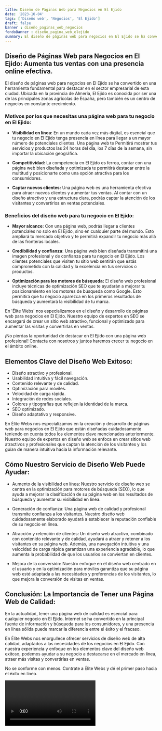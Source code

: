 ```yaml
---
title: Diseño de Páginas Web para Negocios en El Ejido
date: '2023-10-04'
tags: ['Diseño web', 'Negocios', 'El Ejido']
draft: false
banner : diseño_paginas_web_negocios
fondoBanner : diseño_pagina_web_elejido
summary: El diseño de páginas web para negocios en El Ejido se ha convertido en una herramienta fundamental para destacar en el sector empresarial de esta ciudad. Ubicada en la provincia de Almería, El Ejido es conocida por ser una de las principales zonas agrícolas de España, pero también es un centro de negocios en constante crecimiento.
---
```


## Diseño de Páginas Web para Negocios en El Ejido: Aumenta tus ventas con una presencia online efectiva.

El diseño de páginas web para negocios en El Ejido se ha convertido en una herramienta fundamental para destacar en el sector empresarial de esta ciudad. Ubicada en la provincia de Almería, El Ejido es conocida por ser una de las principales zonas agrícolas de España, pero también es un centro de negocios en constante crecimiento.

### Motivos por los que necesitas una página web para tu negocio en El Ejido:

- **Visibilidad en línea:** En un mundo cada vez más digital, es esencial que tu negocio en El Ejido tenga presencia en línea para llegar a un mayor número de potenciales clientes. Una página web te Permitirá mostrar tus servicios y productos las 24 horas del día, los 7 días de la semana, sin importar la ubicación geográfica.

- **Competitividad:** La competencia en El Ejido es ferrea, contar con una página web bien diseñada y optimizada te permitirá destacar entre la multitud y posicionarte como una opción atractiva para los consumidores.

- **Captar nuevos clientes:** Una página web es una herramienta efectiva para atraer nuevos clientes y aumentar tus ventas. Al contar con un diseño atractivo y una estructura clara, podrás captar la atención de los visitantes y convertirlos en ventas potenciales.

### Beneficios del diseño web para tu negocio en El Ejido:

- **Mayor alcance:** Con una página web, podrás llegar a clientes potenciales no solo en El Ejido, sino en cualquier parte del mundo. Esto ampliará tu mercado objetivo y te permitirá expandir tu negocio más allá de las fronteras locales.

- **Credibilidad y confianza:** Una página web bien diseñada transmitirá una imagen profesional y de confianza para tu negocio en El Ejido. Los clientes potenciales que visiten tu sitio web sentirán que estás comprometido con la calidad y la excelencia en tus servicios o productos.

- **Optimización para los motores de búsqueda:** El diseño web profesional incluye técnicas de optimización SEO que te ayudarán a mejorar tu posicionamiento en los motores de búsqueda como Google. Esto permitirá que tu negocio aparezca en los primeros resultados de búsqueda y aumentará la visibilidad de tu marca.

En 'Élite Webs' nos especializamos en el diseño y desarrollo de páginas web para negocios en El Ejido. Nuestro equipo de expertos en SEO se encargará de crear un sitio web atractivo, funcional y optimizado para aumentar las visitas y convertirlas en ventas.

¡No pierdas la oportunidad de destacar en El Ejido con una página web profesional! Contacta con nosotros y juntos haremos crecer tu negocio en el ámbito online.

<GifSeo />

<Cta />

## Elementos Clave del Diseño Web Exitoso: 

- Diseño atractivo y profesional.
- Usabilidad intuitiva y fácil navegación.
- Contenido relevante y de calidad.
- Optimización para móviles.
- Velocidad de carga rápida.
- Integración de redes sociales.
- Colores y tipografías que reflejen la identidad de la marca.
- SEO optimizado.
- Diseño adaptativo y responsive.

En Élite Webs nos especializamos en la creación y desarrollo de páginas web para negocios en El Ejido que están diseñadas cuidadosamente teniendo en cuenta todos los elementos clave mencionados anteriormente. Nuestro equipo de expertos en diseño web se enfoca en crear sitios web atractivos y profesionales que captan la atención de los visitantes y los guían de manera intuitiva hacia la información relevante.

## Cómo Nuestro Servicio de Diseño Web Puede Ayudar:

- Aumento de la visibilidad en línea: Nuestro servicio de diseño web se centra en la optimización para motores de búsqueda (SEO), lo que ayuda a mejorar la clasificación de su página web en los resultados de búsqueda y aumentar su visibilidad en línea.

- Generación de confianza: Una página web de calidad y profesional transmite confianza a los visitantes. Nuestro diseño web cuidadosamente elaborado ayudará a establecer la reputación confiable de su negocio en línea.

- Atracción y retención de clientes: Un diseño web atractivo, combinado con contenido relevante y de calidad, ayudará a atraer y retener a los visitantes en su página web. Además, una navegación intuitiva y una velocidad de carga rápida garantizan una experiencia agradable, lo que aumenta la probabilidad de que los usuarios se conviertan en clientes.

- Mejora de la conversión: Nuestro enfoque en el diseño web centrado en el usuario y en la optimización para móviles garantiza que su página web esté adaptada a las necesidades y preferencias de los visitantes, lo que mejora la conversión de visitas en ventas.

## Conclusión: La Importancia de Tener una Página Web de Calidad:

En la actualidad, tener una página web de calidad es esencial para cualquier negocio en El Ejido. Internet se ha convertido en la principal fuente de información y búsqueda para los consumidores, y una presencia en línea sólida puede marcar la diferencia entre el éxito y el fracaso.

En Élite Webs nos enorgullece ofrecer servicios de diseño web de alta calidad, adaptados a las necesidades de los negocios en El Ejido. Con nuestra experiencia y enfoque en los elementos clave del diseño web exitoso, podemos ayudar a su negocio a destacarse en el mercado en línea, atraer más visitas y convertirlas en ventas.

No se conforme con menos. Contrate a Élite Webs y dé el primer paso hacia el éxito en línea.

<Video />

<CtaBot job='Negocios' city='El Ejido'/>

<Gmaps query='El Ejido+españa+maps' />